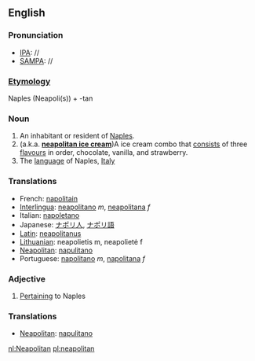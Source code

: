 ==English==
===Pronunciation===
*[[IPA]]: //
*[[SAMPA]]: //

===[[Etymology]]===
Naples (Neapoli(s)) + -tan

===Noun===
#An inhabitant or resident of [[Naples]].
#(a.k.a. '''[[neapolitan ice cream]]''')A ice cream combo that [[consist]]s of three [[flavours]] in order, chocolate, vanilla, and strawberry.
#The [[language]] of Naples, [[Italy]]

===Translations===
*French: [[napolitain]]
*[[Interlingua]]: [[neapolitano]] ''m'', [[neapolitana]] ''f''
*Italian: [[napoletano]]
*Japanese: [[ナポリ人]], [[ナポリ語]]
*[[Latin]]: [[neapolitanus]]
*[[Lithuanian]]: neapolietis m, neapolietė f
*[[Neapolitan]]: [[napulitano]]
*Portuguese: [[napolitano]] ''m'', [[napolitana]] ''f''

===Adjective===
#[[pertain|Pertaining]] to Naples

===Translations===
*[[Neapolitan]]: [[napulitano]]

[[nl:Neapolitan]]
[[pl:neapolitan]]